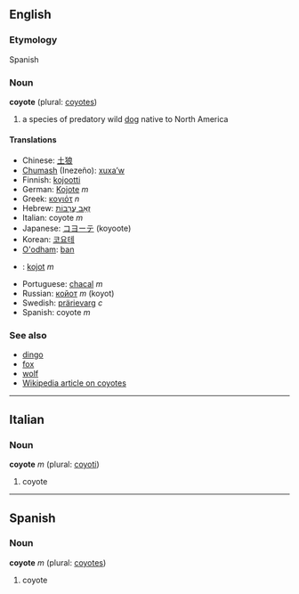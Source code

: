 ==English==
===Etymology===
Spanish

===Noun===
'''coyote''' (plural: [[coyotes]])

# a species of predatory wild [[dog]] native to North America

====Translations====
*Chinese: [[土狼]]
*[[Chumash]] (Inezeño): [[xuxaʼw]]
*Finnish: [[kojootti]]
*German: [[Kojote]] ''m''
*Greek: [[κογιότ]] ''n''
*Hebrew: [[זאב ערבות|זְאֵב עֲרָבוֹת]]
*Italian: coyote ''m''
*Japanese: [[コヨーテ]] (koyoote)
*Korean: [[코요테]]
*[[O'odham]]: [[ban]]
*{{pl}}: [[kojot]] ''m''
*Portuguese: [[chacal]] ''m''
*Russian: [[койот]] ''m'' (koyot)
*Swedish: [[prärievarg]] ''c''
*Spanish: coyote ''m''

===See also===
*[[dingo]]
*[[fox]]
*[[wolf]]
*[[w:Coyote|Wikipedia article on coyotes]]

----

==Italian==
===Noun===
'''coyote''' ''m'' (plural: [[coyoti]])

# coyote

----

==Spanish==
===Noun===
'''coyote''' ''m'' (plural: [[coyotes]])

# coyote